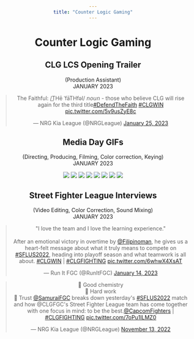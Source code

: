 ```yaml
---
title: "Counter Logic Gaming"
---
```


<style>
*{
    text-align: center;
}
</style>

# Counter Logic Gaming

## CLG LCS Opening Trailer
(Production Assistant) <br>
JANUARY 2023

<blockquote class="twitter-tweet" data-theme="dark"><p lang="en" dir="ltr">The Faithful: /T͟Hē ˈfāTHfəl/ 𝘯𝘰𝘶𝘯 - those who believe CLG will rise again for the third title<a href="https://twitter.com/hashtag/DefendTheFaith?src=hash&amp;ref_src=twsrc%5Etfw">#DefendTheFaith</a> <a href="https://twitter.com/hashtag/CLGWIN?src=hash&amp;ref_src=twsrc%5Etfw">#CLGWIN</a> <a href="https://t.co/5v9usZyE8c">pic.twitter.com/5v9usZyE8c</a></p>&mdash; NRG Kia League (@NRGLeague) <a href="https://twitter.com/NRGLeague/status/1618384595438665728?ref_src=twsrc%5Etfw">January 25, 2023</a></blockquote> <script async src="https://platform.twitter.com/widgets.js" charset="utf-8"></script>

## Media Day GIFs
(Directing, Producing, Filming, Color correction, Keying) <br>
JANUARY 2023

![](clg1.gif)
![](clg2.gif)
![](clg3.gif)
![](clg4.gif)
![](clg5.gif)
![](clg6.gif)
![](clg7.gif)
![](clg8.gif)

## Street Fighter League Interviews
(Video Editing, Color Correction, Sound Mixing) <br>
JANUARY 2023

<blockquote class="twitter-tweet" data-theme="dark"><p lang="en" dir="ltr">&quot;I love the team and I love the learning experience.&quot;<br><br>After an emotional victory in overtime by <a href="https://twitter.com/Filipinoman?ref_src=twsrc%5Etfw">@Filipinoman</a>, he gives us a heart-felt message about what it truly means to compete on <a href="https://twitter.com/hashtag/SFLUS2022?src=hash&amp;ref_src=twsrc%5Etfw">#SFLUS2022</a>, heading into playoff season and what teamwork is all about. <a href="https://twitter.com/hashtag/CLGWIN?src=hash&amp;ref_src=twsrc%5Etfw">#CLGWIN</a> | <a href="https://twitter.com/hashtag/CLGFIGHTING?src=hash&amp;ref_src=twsrc%5Etfw">#CLGFIGHTING</a> <a href="https://t.co/6whwX4XsAT">pic.twitter.com/6whwX4XsAT</a></p>&mdash; Run It FGC (@RunItFGC) <a href="https://twitter.com/RunItFGC/status/1614068834612158466?ref_src=twsrc%5Etfw">January 14, 2023</a></blockquote> <script async src="https://platform.twitter.com/widgets.js" charset="utf-8"></script>

<blockquote class="twitter-tweet" data-theme="dark"><p lang="en" dir="ltr">🧪 Good chemistry<br>💪 Hard work<br>🤝 Trust <a href="https://twitter.com/SamuraiFGC?ref_src=twsrc%5Etfw">@SamuraiFGC</a> breaks down yesterday&#39;s <a href="https://twitter.com/hashtag/SFLUS2022?src=hash&amp;ref_src=twsrc%5Etfw">#SFLUS2022</a> match and how @CLGFGC&#39;s Street Fighter League team has come together with one focus in mind: to be the best.<a href="https://twitter.com/CapcomFighters?ref_src=twsrc%5Etfw">@CapcomFighters</a> | <a href="https://twitter.com/hashtag/CLGFIGHTING?src=hash&amp;ref_src=twsrc%5Etfw">#CLGFIGHTING</a> <a href="https://t.co/7oPu1lLMZ0">pic.twitter.com/7oPu1lLMZ0</a></p>&mdash; NRG Kia League (@NRGLeague) <a href="https://twitter.com/NRGLeague/status/1591582249870188544?ref_src=twsrc%5Etfw">November 13, 2022</a></blockquote> <script async src="https://platform.twitter.com/widgets.js" charset="utf-8"></script>